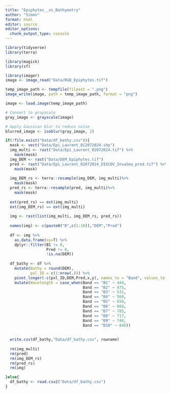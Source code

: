 ```yaml
---
title: "Epiphytes__vs_Bathymetry"
author: "Simon"
format: html
editor: source
editor_options: 
  chunk_output_type: console
---
```


```r
library(tidyverse)
library(terra)

library(magick)
library(sf)
```

```r
library(imager)
image <- image_read("Data/RGB_Epiphytes.tif")

temp_image_path <- tempfile(fileext = ".png")
image_write(image, path = temp_image_path, format = "png")

image <- load.image(temp_image_path)

# Convert to grayscale
gray_image <- grayscale(image)

# Apply Gaussian blur to reduce noise
blurred_image <- isoblur(gray_image, 2)

```

```r

if(!file.exist("Data/df_bathy.csv")){
  mask <- vect("Data/Epi_Laurent_0{2072024.shp")
  img_multi <- rast("Data/Epi_Laurent_02072024.tif") %>% 
    mask(mask)
  img_DEM <- rast("Data/DEM_Epiphytes.tif") 
  pred <- rast("Data/Epi_Laurent_02072024_DISCOV_InvaSea_pred.tif") %>% 
    mask(mask)
  
  img_DEM_rs <- terra::resample(img_DEM, img_multi)%>% 
    mask(mask)
  pred_rs <- terra::resample(pred, img_multi)%>% 
    mask(mask)
  
  ext(pred_rs) == ext(img_multi)
  ext(img_DEM_rs) == ext(img_multi)
  
  img <- rast(list(img_multi, img_DEM_rs, pred_rs))
  
  names(img) <- c(paste0("B",c(1:10)),"DEM","Pred")
  
  df <- img %>%
    as.data.frame(xy=T) %>% 
    dplyr::filter(B1 != 0,
                  Pred != 0,
                  !is.na(DEM))
  
  df_bathy <- df %>% 
    mutate(Bathy = round(DEM),
           pxl_ID = c(1:nrow(.))) %>% 
    pivot_longer(-c(pxl_ID,DEM,Pred,x,y), names_to = "Band", values_to = "Ref") %>% 
    mutate(Wavelength = case_when(Band == "B1" ~ 444,
                                  Band == "B2" ~ 475,
                                  Band == "B3" ~ 531,
                                  Band == "B4" ~ 560,
                                  Band == "B5" ~ 650,
                                  Band == "B6" ~ 668,
                                  Band == "B7" ~ 705,
                                  Band == "B8" ~ 717,
                                  Band == "B9" ~ 740,
                                  Band == "B10" ~ 840))
  
  
  write.csv(df_bathy,"Data/df_bathy.csv", rowname)
  
  rm(img_multi)
  rm(pred)
  rm(img_DEM_rs)
  rm(pred_rs)
  rm(img)

}else{
  df_bathy <- read.csv2("Data/df_bathy.csv")
}


```



